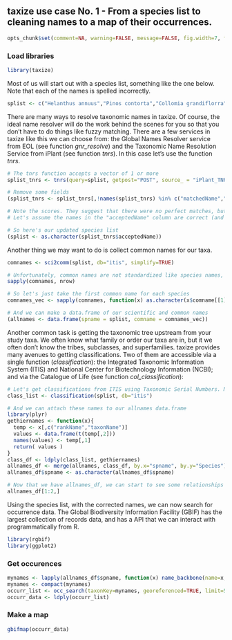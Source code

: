 ## taxize use case No. 1 - From a species list to cleaning names to a map of their occurrences.

```r
opts_chunk$set(comment=NA, warning=FALSE, message=FALSE, fig.width=7, fig.height=6)
```

### Load libraries

```r
library(taxize)
```

Most of us will start out with a species list, something like the one below. Note that each of the names is spelled incorrectly.

```r
splist <- c("Helanthus annuus","Pinos contorta","Collomia grandiflorra", "Abies magnificaa","Rosa california","Datura wrighti","Mimulus bicolour","Nicotiana glauca","Maddia sativa","Bartlettia scapposa")
```

There are many ways to resolve taxonomic names in taxize. Of course, the ideal name resolver will do the work behind the scenes for you so that you don't have to do things like fuzzy matching. There are a few services in taxize like this we can choose from: the Global Names Resolver service from EOL (see function *gnr_resolve*) and the Taxonomic Name Resolution Service from iPlant (see function *tnrs*). In this case let's use the function *tnrs*.

```r
# The tnrs function accepts a vector of 1 or more
splist_tnrs <- tnrs(query=splist, getpost="POST", source_ = "iPlant_TNRS")

# Remove some fields
(splist_tnrs <- splist_tnrs[,!names(splist_tnrs) %in% c("matchedName","annotations","uri")])

# Note the scores. They suggest that there were no perfect matches, but they were all very close, ranging from 0.77 to 0.99 (1 is the highest). 
# Let's assume the names in the "acceptedName" column are correct (and they should be).

# So here's our updated species list
(splist <- as.character(splist_tnrs$acceptedName))
```

Another thing we may want to do is collect common names for our taxa. 

```r
comnames <- sci2comm(splist, db="itis", simplify=TRUE)

# Unfortunately, common names are not standardized like species names, so there are multiple common names for each taxon
sapply(comnames, nrow)

# So let's just take the first common name for each species
comnames_vec <- sapply(comnames, function(x) as.character(x$comname[[1]]), USE.NAMES=FALSE)

# And we can make a data.frame of our scientific and common names
(allnames <- data.frame(spname = splist, comname = comnames_vec))
```

Another common task is getting the taxonomic tree upstream from your study taxa. We often know what family or order our taxa are in, but it we often don't know the tribes, subclasses, and superfamilies. taxize provides many avenues to getting classifications. Two of them are accessible via a single function (*classification*): the Integrated Taxonomic Information System (ITIS) and National Center for Biotechnology Information (NCBI); and via the Catalogue of Life (see function *col_classification*):

```r
# Let's get classifications from ITIS using Taxonomic Serial Numbers. Note that we could use uBio instead.
class_list <- classification(splist, db="itis")

# And we can attach these names to our allnames data.frame
library(plyr)
gethiernames <- function(x){
  temp <- x[,c("rankName","taxonName")]
  values <- data.frame(t(temp[,2]))
  names(values) <- temp[,1]
  return( values )
}
class_df <- ldply(class_list, gethiernames)
allnames_df <- merge(allnames, class_df, by.x="spname", by.y="Species")
allnames_df$spname <- as.character(allnames_df$spname)

# Now that we have allnames_df, we can start to see some relationships among species simply by their shared taxonomic names
allnames_df[1:2,]
```

Using the species list, with the corrected names, we can now search for occurrence data. The Global Biodiversity Information Facility (GBIF) has the largest collection of records data, and has a  API that we can interact with programmatically from R.

```r
library(rgbif)
library(ggplot2)
```

### Get occurences 

```r
mynames <- lapply(allnames_df$spname, function(x) name_backbone(name=x, kingdom='plants')$speciesKey)
mynames <- compact(mynames)
occurr_list <- occ_search(taxonKey=mynames, georeferenced=TRUE, limit=50, return='data')
occurr_data <- ldply(occurr_list)
```

### Make a map

```r
gbifmap(occurr_data)
```